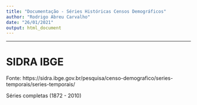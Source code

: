 ```yaml
---
title: "Documentação - Séries Históricas Censos Demográficos"
author: "Rodrigo Abreu Carvalho"
date: "26/01/2021"
output: html_document
---
```


***

# SIDRA IBGE

Fonte: https://sidra.ibge.gov.br/pesquisa/censo-demografico/series-temporais/series-temporais/


 Séries completas (1872 - 2010)
 